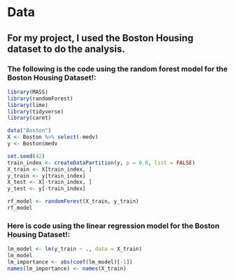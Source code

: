 # Data

## For my project, I used the Boston Housing dataset to do the analysis. 

### The following is the code using the random forest model for the Boston Housing Dataset!:

```r
library(MASS)
library(randomForest)
library(lime)
library(tidyverse)
library(caret)

data("Boston")
X <- Boston %>% select(-medv)
y <- Boston$medv

set.seed(42)
train_index <- createDataPartition(y, p = 0.8, list = FALSE)
X_train <- X[train_index, ]
y_train <- y[train_index]
X_test <- X[-train_index, ]
y_test <- y[-train_index]

rf_model <- randomForest(X_train, y_train)
rf_model
```
### Here is code using the linear regression model for the Boston Housing Dataset!: 
```r
lm_model <- lm(y_train ~ ., data = X_train)
lm_model
lm_importance <- abs(coef(lm_model)[-1])
names(lm_importance) <- names(X_train)
```


